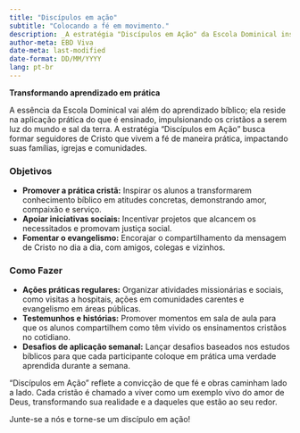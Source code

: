 ---
title: "Discípulos em ação"
subtitle: "Colocando a fé em movimento."
description: _A estratégia "Discípulos em Ação" da Escola Dominical inspira e equipa os irmãos a transformarem o aprendizado bíblico em atitudes práticas de amor, serviço e evangelismo. Essas iniciativas e desafios tornam a fé relevante no dia a dia e impactam vidas dentro e fora da igreja._
author-meta: EBD Viva
date-meta: last-modified
date-format: DD/MM/YYYY
lang: pt-br
---

**Transformando aprendizado em prática**

A essência da Escola Dominical vai além do aprendizado bíblico; ela reside na aplicação prática do que é ensinado, impulsionando os cristãos a serem luz do mundo e sal da terra. A estratégia "Discípulos em Ação" busca formar seguidores de Cristo que vivem a fé de maneira prática, impactando suas famílias, igrejas e comunidades.

### **Objetivos**

-   **Promover a prática cristã:** Inspirar os alunos a transformarem conhecimento bíblico em atitudes concretas, demonstrando amor, compaixão e serviço.\
-   **Apoiar iniciativas sociais:** Incentivar projetos que alcancem os necessitados e promovam justiça social.\
-   **Fomentar o evangelismo:** Encorajar o compartilhamento da mensagem de Cristo no dia a dia, com amigos, colegas e vizinhos.

### **Como Fazer**

-   **Ações práticas regulares:** Organizar atividades missionárias e sociais, como visitas a hospitais, ações em comunidades carentes e evangelismo em áreas públicas.\
-   **Testemunhos e histórias:** Promover momentos em sala de aula para que os alunos compartilhem como têm vivido os ensinamentos cristãos no cotidiano.\
-   **Desafios de aplicação semanal:** Lançar desafios baseados nos estudos bíblicos para que cada participante coloque em prática uma verdade aprendida durante a semana.

"Discípulos em Ação" reflete a convicção de que fé e obras caminham lado a lado. Cada cristão é chamado a viver como um exemplo vivo do amor de Deus, transformando sua realidade e a daqueles que estão ao seu redor.

Junte-se a nós e torne-se um discípulo em ação!